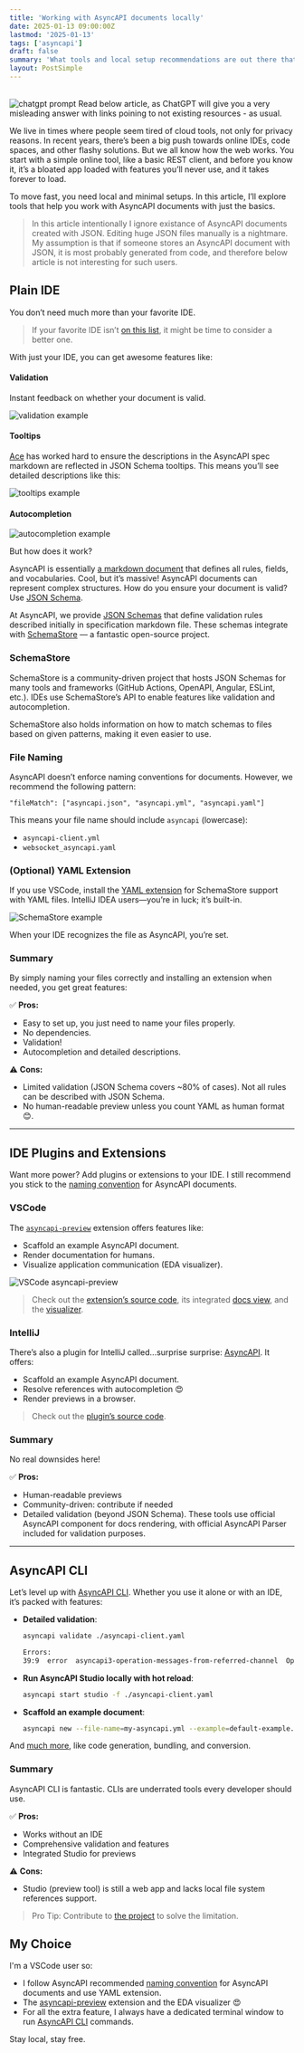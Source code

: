 ```yaml
---
title: 'Working with AsyncAPI documents locally'
date: 2025-01-13 09:00:00Z
lastmod: '2025-01-13'
tags: ['asyncapi']
draft: false
summary: 'What tools and local setup recommendations are out there that will make it easier to work with AsyncAPI documents'
layout: PostSimple
---
```


<TOCInline toc={props.toc} toHeading={3} />

<br />
<Image alt="chatgpt prompt" src="/static/images/asyncapi-local/ai.png" width={789} height={173} />
Read below article, as ChatGPT will give you a very misleading answer with links poining to not
existing resources - as usual.

We live in times where people seem tired of cloud tools, not only for privacy reasons. In recent years, there’s been a big push towards online IDEs, code spaces, and other flashy solutions. But we all know how the web works. You start with a simple online tool, like a basic REST client, and before you know it, it’s a bloated app loaded with features you’ll never use, and it takes forever to load.

To move fast, you need local and minimal setups. In this article, I’ll explore tools that help you work with AsyncAPI documents with just the basics.

> In this article intentionally I ignore existance of AsyncAPI documents created with JSON. Editing huge JSON files manually is a nightmare. My assumption is that if someone stores an AsyncAPI document with JSON, it is most probably generated from code, and therefore below article is not interesting for such users.

## Plain IDE

You don’t need much more than your favorite IDE.

> If your favorite IDE isn’t [on this list](https://www.schemastore.org/json/#editors), it might be time to consider a better one.

With just your IDE, you can get awesome features like:

#### Validation

Instant feedback on whether your document is valid.

<Image
  alt="validation example"
  src="/static/images/asyncapi-local/schemastore2.png"
  width={1492}
  height={220}
/>

#### Tooltips

[Ace](https://www.linkedin.com/in/acebuild/) has worked hard to ensure the descriptions in the AsyncAPI spec markdown are reflected in JSON Schema tooltips. This means you’ll see detailed descriptions like this:

<Image
  alt="tooltips example"
  src="/static/images/asyncapi-local/schemastore3.png"
  width={2122}
  height={556}
/>

#### Autocompletion

<Image
  alt="autocompletion example"
  src="/static/images/asyncapi-local/schemastore4.png"
  width={470}
  height={230}
/>

But how does it work?

AsyncAPI is essentially [a markdown document](https://github.com/asyncapi/spec/blob/master/spec/asyncapi.md) that defines all rules, fields, and vocabularies. Cool, but it’s massive! AsyncAPI documents can represent complex structures. How do you ensure your document is valid? Use [JSON Schema](https://json-schema.org/).

At AsyncAPI, we provide [JSON Schemas](https://github.com/asyncapi/spec-json-schemas/) that define validation rules described initially in specification markdown file. These schemas integrate with [SchemaStore](https://www.schemastore.org/) — a fantastic open-source project.

### SchemaStore

SchemaStore is a community-driven project that hosts JSON Schemas for many tools and frameworks (GitHub Actions, OpenAPI, Angular, ESLint, etc.). IDEs use SchemaStore’s API to enable features like validation and autocompletion.

SchemaStore also holds information on how to match schemas to files based on given patterns, making it even easier to use.

### File Naming

AsyncAPI doesn’t enforce naming conventions for documents. However, we recommend the following pattern:

```
"fileMatch": ["asyncapi.json", "asyncapi.yml", "asyncapi.yaml"]
```

This means your file name should include `asyncapi` (lowercase):

- `asyncapi-client.yml`
- `websocket_asyncapi.yaml`

### (Optional) YAML Extension

If you use VSCode, install the [YAML extension](https://marketplace.visualstudio.com/items?itemName=redhat.vscode-yaml) for SchemaStore support with YAML files. IntelliJ IDEA users—you’re in luck; it’s built-in.

<Image
  alt="SchemaStore example"
  src="/static/images/asyncapi-local/schemastore1.png"
  width={1078}
  height={192}
/>

When your IDE recognizes the file as AsyncAPI, you’re set.

### Summary

By simply naming your files correctly and installing an extension when needed, you get great features:

✅ **Pros:**

- Easy to set up, you just need to name your files properly.
- No dependencies.
- Validation!
- Autocompletion and detailed descriptions.

⚠️ **Cons:**

- Limited validation (JSON Schema covers ~80% of cases). Not all rules can be described with JSON Schema.
- No human-readable preview unless you count YAML as human format 😊.

---

## IDE Plugins and Extensions

Want more power? Add plugins or extensions to your IDE. I still recommend you stick to the [naming convention](#file-naming) for AsyncAPI documents.

### VSCode

The [`asyncapi-preview`](https://marketplace.visualstudio.com/items?itemName=asyncapi.asyncapi-preview) extension offers features like:

- Scaffold an example AsyncAPI document.
- Render documentation for humans.
- Visualize application communication (EDA visualizer).

<Image
  alt="VSCode asyncapi-preview"
  src="/static/images/asyncapi-local/preview.png"
  width={914}
  height={483}
/>

> Check out the [extension’s source code](https://github.com/asyncapi/vs-asyncapi-preview), its integrated [docs view](https://github.com/asyncapi/asyncapi-react), and the [visualizer](https://github.com/asyncapi/EDAVisualiser).

### IntelliJ

There’s also a plugin for IntelliJ called...surprise surprise: [AsyncAPI](https://plugins.jetbrains.com/plugin/15673-asyncapi). It offers:

- Scaffold an example AsyncAPI document.
- Resolve references with autocompletion 😍
- Render previews in a browser.

> Check out the [plugin’s source code](https://github.com/asyncapi/jasyncapi-idea-plugin).

### Summary

No real downsides here!

✅ **Pros:**

- Human-readable previews
- Community-driven: contribute if needed
- Detailed validation (beyond JSON Schema). These tools use official AsyncAPI component for docs rendering, with official AsyncAPI Parser included for validation purposes.

---

## AsyncAPI CLI

Let’s level up with [AsyncAPI CLI](https://www.asyncapi.com/docs/tools/cli/installation). Whether you use it alone or with an IDE, it’s packed with features:

- **Detailed validation**:

  ```bash
  asyncapi validate ./asyncapi-client.yaml

  Errors:
  39:9  error  asyncapi3-operation-messages-from-referred-channel  Operation message does not belong to the specified channel.  operations.sendUserSignedup.messages[0]
  ```

- **Run AsyncAPI Studio locally with hot reload**:

  ```bash
  asyncapi start studio -f ./asyncapi-client.yaml
  ```

- **Scaffold an example document**:

  ```bash
  asyncapi new --file-name=my-asyncapi.yml --example=default-example.yaml --no-tty
  ```

And [much more](https://www.asyncapi.com/docs/tools/cli/usage), like code generation, bundling, and conversion.

### Summary

AsyncAPI CLI is fantastic. CLIs are underrated tools every developer should use.

✅ **Pros:**

- Works without an IDE
- Comprehensive validation and features
- Integrated Studio for previews

⚠️ **Cons:**

- Studio (preview tool) is still a web app and lacks local file system references support.

> Pro Tip: Contribute to [the project](https://github.com/asyncapi/cli/issues/1627) to solve the limitation.

## My Choice

I'm a VSCode user so:

- I follow AsyncAPI recommended [naming convention](#file-naming) for AsyncAPI documents and use YAML extension.
- The [asyncapi-preview](#vscode) extension and the EDA visualizer 😍
- For all the extra feature, I always have a dedicated terminal window to run [AsyncAPI CLI](#asyncapi-cli) commands.

Stay local, stay free.
